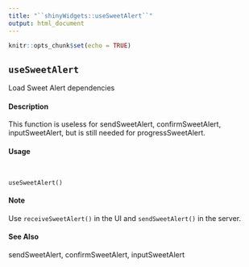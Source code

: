 ```yaml
---
title: "``shinyWidgets::useSweetAlert``"
output: html_document
---
```


```r
knitr::opts_chunk$set(echo = TRUE)
```


## ``useSweetAlert``
Load Sweet Alert dependencies

#### Description

This function is useless for sendSweetAlert, confirmSweetAlert, inputSweetAlert, but is still
needed for progressSweetAlert.

#### Usage
<pre><code>

useSweetAlert()
</code></pre>

#### Note
Use ``receiveSweetAlert()`` in the UI and ``sendSweetAlert()`` in the server.

#### See Also
sendSweetAlert, confirmSweetAlert, inputSweetAlert

